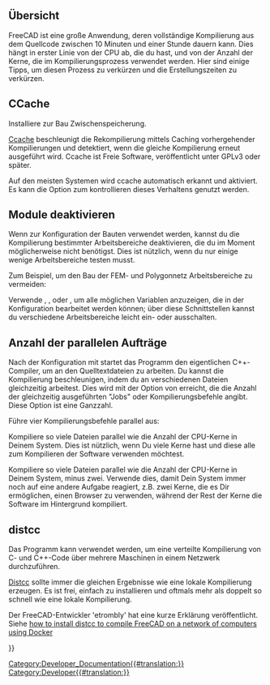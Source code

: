<languages/>

{{Docnav/de
|[[FreeCAD_Docker_CLI_mode/de|FreeCAD Docker CLI Modus]]
|[[Third_Party_Libraries/de|Drittanbieter Bibliotheken]]
}}

{{TOCright}}

<span id="Overview"></span>
==Übersicht== 

FreeCAD ist eine große Anwendung, deren vollständige Kompilierung aus dem Quellcode zwischen 10 Minuten und einer Stunde dauern kann. Dies hängt in erster Linie von der CPU ab, die du hast, und von der Anzahl der Kerne, die im Kompilierungsprozess verwendet werden. Hier sind einige Tipps, um diesen Prozess zu verkürzen und die Erstellungszeiten zu verkürzen.

<span id="CCache"></span>
==CCache==

Installiere {{incode|ccache}} zur Bau Zwischenspeicherung.

[https://ccache.dev/ Ccache] beschleunigt die Rekompilierung mittels Caching vorhergehender Kompilierungen und detektiert, wenn die gleiche Kompilierung erneut ausgeführt wird. Ccache ist Freie Software, veröffentlicht unter GPLv3 oder später.

Auf den meisten Systemen wird ccache automatisch erkannt und aktiviert. Es kann die Option {{incode|FREECAD_USE_CCACHE}} {{incode|cmake}} zum kontrollieren dieses Verhaltens genutzt werden.

<span id="Disable_modules"></span>
==Module deaktivieren==

Wenn {{incode|cmake}} zur Konfiguration der Bauten verwendet werden, kannst du die Kompilierung bestimmter Arbeitsbereiche deaktivieren, die du im Moment möglicherweise nicht benötigst. Dies ist nützlich, wenn du nur einige wenige Arbeitsbereiche testen musst.

Zum Beispiel, um den Bau der FEM- und Polygonnetz Arbeitsbereiche zu vermeiden:

{{Code|code=
cmake -DBUILD_FEM=OFF -DBUILD_MESH=OFF ../freecad-source
}}

Verwende {{incode|cmake-gui}}, {{incode|cmake-curses-gui}}, oder {{incode|cmake-qt-gui}}, um alle möglichen Variablen anzuzeigen, die in der Konfiguration bearbeitet werden können; über diese Schnittstellen kannst du verschiedene Arbeitsbereiche leicht ein- oder ausschalten.

<span id="Number_of_jobs_in_parallel"></span>
==Anzahl der parallelen Aufträge==

Nach der Konfiguration mit {{incode|cmake}} startet das Programm {{incode|make}} den eigentlichen C++-Compiler, um an den Quelltextdateien zu arbeiten. Du kannst die Kompilierung beschleunigen, indem du an verschiedenen Dateien gleichzeitig arbeitest. Dies wird mit der Option {{incode|-j}} von {{incode|make}} erreicht, die die Anzahl der gleichzeitig ausgeführten "Jobs" oder Kompilierungsbefehle angibt. Diese Option ist eine Ganzzahl.

Führe vier Kompilierungsbefehle parallel aus:

{{Code|code=
make -j4
}}

Kompiliere so viele Dateien parallel wie die Anzahl der CPU-Kerne in Deinem System. Dies ist nützlich, wenn Du viele Kerne hast und diese alle zum Kompilieren der Software verwenden möchtest.

{{code|code=
make -j$(nproc)
}}

Kompiliere so viele Dateien parallel wie die Anzahl der CPU-Kerne in Deinem System, minus zwei. Verwende dies, damit Dein System immer noch auf eine andere Aufgabe reagiert, z.B. zwei Kerne, die es Dir ermöglichen, einen Browser zu verwenden, während der Rest der Kerne die Software im Hintergrund kompiliert.

{{code|code=
make -j$(nproc --ignore=2)
}}

<span id="distcc"></span>
==distcc==

Das Programm {{incode|distcc}} kann verwendet werden, um eine verteilte Kompilierung von C- und C++-Code über mehrere Maschinen in einem Netzwerk durchzuführen.

[https://www.distcc.org/ Distcc] sollte immer die gleichen Ergebnisse wie eine lokale Kompilierung erzeugen. Es ist frei, einfach zu installieren und oftmals mehr als doppelt so schnell wie eine lokale Kompilierung.

Der FreeCAD-Entwickler 'etrombly' hat eine kurze Erklärung veröffentlicht. Siehe [https://forum.freecad.org/viewtopic.php?f=4&t=50810&p=459142#p458614 how to install distcc to compile FreeCAD on a network of computers using Docker]


{{Docnav/de
|[[FreeCAD_Docker_CLI_mode/de|FreeCAD Docker CLI Modus]]
|[[Third_Party_Libraries/de|Drittanbieter Bibliotheken]]
}}

{{Userdocnavi{{#translation:}}}}
[[Category:Developer_Documentation{{#translation:}}]]
[[Category:Developer{{#translation:}}]]